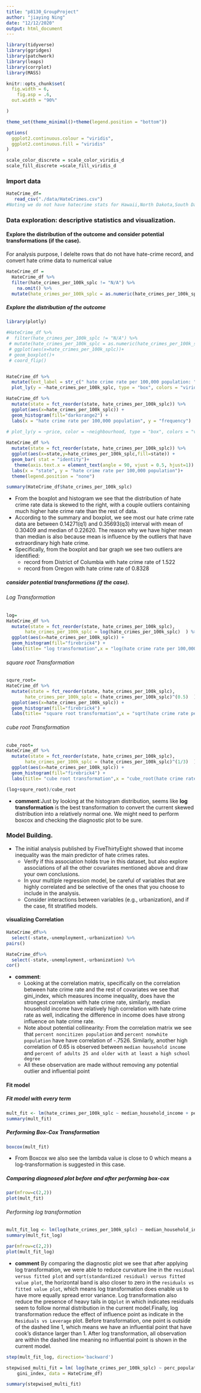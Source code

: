 ```yaml
---
title: "p8130_GroupProject"
author: "jiaying Ning"
date: "12/12/2020"
output: html_document
---
```



```r
library(tidyverse)
library(ggridges)
library(patchwork)
library(leaps)
library(corrplot) 
library(MASS)

knitr::opts_chunk$set(
  fig.width = 6,
    fig.asp = .6,
  out.width = "90%"

)

theme_set(theme_minimal()+theme(legend.position = "bottom"))

options(
  ggplot2.continuous.colour = "viridis",
  ggplot2.continuous.fill = "viridis"
)

scale_color_discrete = scale_color_viridis_d
scale_fill_discrete =scale_fill_viridis_d
```

### Import data
```r
HateCrime_df=
   read_csv("./data/HateCrimes.csv") 
#Noting we do not have hatecrime stats for Hawaii,North Dakota,South Dakota,and Wyoming
```






### Data exploration: descriptive statistics and visualization.

#### Explore the distribution of the outcome and consider potential transformations (if the case).

For analysis purpose, I delelte rows that do not have hate-crime record, and convert hate crime data to numerical value
```r
HateCrime_df =
  HateCrime_df %>% 
  filter(hate_crimes_per_100k_splc != "N/A") %>%
    na.omit() %>%
  mutate(hate_crimes_per_100k_splc = as.numeric(hate_crimes_per_100k_splc))
```



##### Explore the distribution of the outcome

```r
library(plotly)

#HateCrime_df %>% 
#  filter(hate_crimes_per_100k_splc != "N/A") %>%
 # mutate(hate_crimes_per_100k_splc = as.numeric(hate_crimes_per_100k_splc)) %>% 
 # ggplot(aes(x=hate_crimes_per_100k_splc))+
 # geom_boxplot()+
 # coord_flip()


HateCrime_df %>% 
  mutate(text_label = str_c(" hate crime rate per 100,000 population: ", hate_crimes_per_100k_splc, "\nState: ", state)) %>% 
  plot_ly(y = ~hate_crimes_per_100k_splc, type = "box", colors = "viridis",text = ~text_label)
```
```r

   
HateCrime_df %>% 
  mutate(state = fct_reorder(state, hate_crimes_per_100k_splc)) %>% 
  ggplot(aes(x=hate_crimes_per_100k_splc)) +
  geom_histogram(fill="darkorange2") +
  labs(x = "hate crime rate per 100,000 population", y = "frequency")
   
# plot_ly(y = ~price, color = ~neighbourhood, type = "box", colors = "viridis")
```


```r
HateCrime_df %>% 
  mutate(state = fct_reorder(state, hate_crimes_per_100k_splc)) %>% 
  ggplot(aes(x=state,y=hate_crimes_per_100k_splc,fill=state)) +
  geom_bar( stat = "identity")+
   theme(axis.text.x = element_text(angle = 90, vjust = 0.5, hjust=1)) +
  labs(x = "state", y = "hate crime rate per 100,000 population")+
  theme(legend.position = "none")
```

```r
summary(HateCrime_df$hate_crimes_per_100k_splc)
```

- From the boxplot and histogram we see that the distribution of hate crime rate data is skewed to the right, with a couple outliers containing much higher hate crime rate than the rest of data.
- According to the summary and boxplot, we see most our hate crime rate data are between 0.14271(q1) and 0.35693(q3) interval with mean of 0.30409 and median of 0.22620. The reason why we have higher mean than median is also because mean is influence by the outliers that have extraordinary high hate crime. 
- Specifically, from the boxplot and bar graph we see two outliers are identified:
  + record from District of Columbia with hate crime rate of 1.522
  + record from Oregon with hate crime rate of 0.8328

##### consider potential transformations (if the case).

###### Log Transformation
```r
log=
HateCrime_df %>% 
  mutate(state = fct_reorder(state, hate_crimes_per_100k_splc),
       hate_crimes_per_100k_splc = log(hate_crimes_per_100k_splc)  ) %>% 
  ggplot(aes(x=hate_crimes_per_100k_splc)) +
  geom_histogram(fill="firebrick4") +
  labs(title= "log transformation",x = "log(hate crime rate per 100,000 population)", y = "frequency")
```

###### square root Transformation
```r
squre_root=
HateCrime_df %>% 
  mutate(state = fct_reorder(state, hate_crimes_per_100k_splc),
       hate_crimes_per_100k_splc = (hate_crimes_per_100k_splc)^(0.5)  ) %>% 
  ggplot(aes(x=hate_crimes_per_100k_splc)) +
  geom_histogram(fill="firebrick4") +
  labs(title= "square root transformation",x = "sqrt(hate crime rate per 100,000 population)", y = "frequency")
```

###### cube root Transformation

```r
cube_root=
HateCrime_df %>% 
  mutate(state = fct_reorder(state, hate_crimes_per_100k_splc),
       hate_crimes_per_100k_splc = (hate_crimes_per_100k_splc)^(1/3)  ) %>% 
  ggplot(aes(x=hate_crimes_per_100k_splc)) +
  geom_histogram(fill="firebrick4") +
  labs(title= "cube root transformation",x = "cube_root(hate crime rate per 100,000 population)", y = "frequency")
```

```r
(log+squre_root)/cube_root
```
 
- **comment**:Just by looking at the histogram distribution, seems like **log transformation** is the best transformation to convert the current skewed distribution into a relatively normal one. We might need to perform boxcox and checking the diagnostic plot to be sure. 


### Model Building.

- The initial analysis published by FiveThirtyEight showed that income inequality was the main predictor of hate crimes rates. 
  + Verify if this association holds true in this dataset, but also explore associations of all the other covariates mentioned above and draw your own conclusions.
  + In your multiple regression model, be careful of variables that are highly correlated and be selective of the ones that you choose to include in the analysis.
  + Consider interactions between variables (e.g., urbanization), and if the case, fit stratified models.

#### visualizing Correlation
```r
HateCrime_df%>%
  select(-state,-unemployment,-urbanization) %>%
pairs()

```

```r

HateCrime_df%>%
  select(-state,-unemployment,-urbanization) %>%
cor()
```

- **comment**: 
  + Looking at the correlation matrix, specifically on the correlation between hate crime rate and the rest of covariates we see that gini_index, which measures income inequality, does have the strongest correlation with hate crime rate, similarly, median household income have relatively high correlation with hate crime rate as well, indicating the difference in income does have strong influence on hate crime rate.
  + Note about potential collinearity: From the correlation matrix we see that `percent noncitizen population` and `percent nonwhite population` have have correlation of -.7526. Similarly, another high correlation of 0.65 is observed between `median household income` and `percent of adults 25 and older with at least a high school degree` 
  + All these observation are made without removing any potential outlier and influential point
  
  

#### Fit model

##### Fit model with every term
```r


mult_fit <- lm(hate_crimes_per_100k_splc ~ median_household_income + perc_non_white + perc_non_citizen + perc_population_with_high_school_degree + gini_index + unemployment + urbanization, data=HateCrime_df)
summary(mult_fit)
```

##### Performing Box-Cox Transformation

```r
boxcox(mult_fit)
```
- From Boxcox we also see the lambda value is close to 0 which means a log-transformation is suggested in this case.

##### Comparing diagnosed plot before and after performing box-cox

```r
par(mfrow=c(2,2))
plot(mult_fit)
```

###### Performing log transformation
```r
mult_fit_log <- lm(log(hate_crimes_per_100k_splc) ~ median_household_income + perc_non_white + perc_non_citizen + perc_population_with_high_school_degree + gini_index + unemployment + urbanization, data=HateCrime_df)
summary(mult_fit_log)
```

```r
par(mfrow=c(2,2))
plot(mult_fit_log)
```

- **comment** By comparing the diagnostic plot we see that after applying log transformation, we were able to reduce curvature line in the `residual versus fitted plot` and `sqrt(standardized residual) versus fitted value plot`, the horizontal band is also closer to zero in the `residuals vs fitted value plot`, which means log transformation does enable us to have more equally spread error variance. Log transformation also reduce the presence of heavy tails in `QQplot` in which indicates residuals seem to follow normal distribution in the current model.Finally, log transformation reduce the effect of influence point as indicate in the `Residuals vs Leverage` plot. Before transformation, one point is outside of the dashed line 1, which means we have an influential point that have cook's distance larger than 1. After log transformation, all observation are within the dashed line meaning no influential point is shown in the current model. 

```r
step(mult_fit_log, direction='backward')

```

```r
stepwised_multi_fit = lm( log(hate_crimes_per_100k_splc) ~ perc_population_with_high_school_degree + 
    gini_index, data = HateCrime_df)

summary(stepwised_multi_fit)
```

